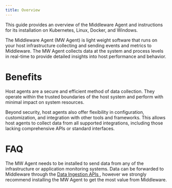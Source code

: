 ```yaml
---
title: Overview
---
```


This guide provides an overview of the Middleware Agent and instructions for its installation on Kubernetes, Linux, Docker, and Windows.

The Middleware Agent (MW Agent) is light weight software that runs on your host infrastructure collecting and sending events and metrics to Middleware. The MW Agent collects data at the system and process levels in real-time to provide detailed insights into host performance and behavior. 

# Benefits
Host agents are a secure and efficient method of data collection. They operate within the trusted boundaries of the host system and perform with minimal impact on system resources.

Beyond security, host agents also offer flexibility in configuration, customization, and integration with other tools and frameworks. This allows host agents to collect data from all supported integrations, including those lacking comprehensive APIs or standard interfaces. 

# FAQ

<Accordion title="Is the MW Agent required?">
  The MW Agent needs to be installed to send data from any of the infrastructure or application monitoring systems. Data can be forwarded to Middleware through the <a href="https://docs.middleware.io/docs/data-ingestion-apis/opentelemetry-metrics"> Data Ingestion APIs </a>, however we strongly recommend installing the MW Agent to get the most value from Middleware.
</Accordion>
